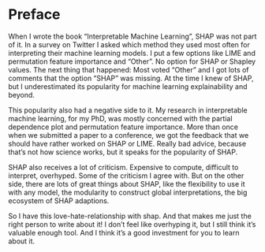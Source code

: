# Preface

When I wrote the book "Interpretable Machine Learning", SHAP was not part of it.
In a survey on Twitter I asked which method they used most often for interpreting their machine learning models.
I put a few options like LIME and permutation feature importance and "Other".
No option for SHAP or Shapley values.
The next thing that happened:
Most voted "Other" and I got lots of comments that the option "SHAP" was missing.
At the time I knew of SHAP, but I underestimated its popularity for machine learning explainability and beyond.

This popularity also had a negative side to it.
My research in interpretable machine learning, for my PhD, was mostly concerned with the partial dependence plot and permutation feature importance.
More than once when we submitted a paper to a conference, we got the feedback that we should have rather worked on SHAP or LIME.
Really bad advice, because that's not how science works, but it speaks for the popularity of SHAP. 

SHAP also receives a lot of criticism.
Expensive to compute, difficult to interpret, overhyped.
Some of the criticism I agree with.
But on the other side, there are lots of great things about SHAP, like the flexibility to use it with any model, the modularity to construct global interpretations, the big ecosystem of SHAP adaptions.

So I have this love-hate-relationship with shap.
And that makes me just the right person to write about it!
I don't feel like overhyping it, but I still think it's valuable enough tool.
And I think it's a good investment for you to learn about it.

